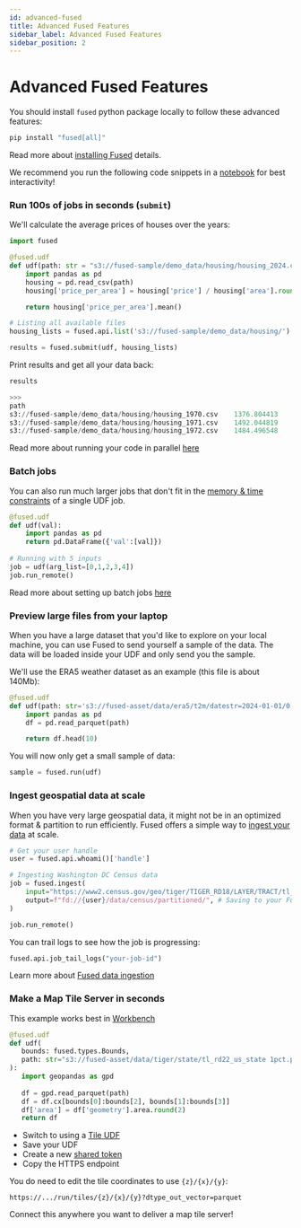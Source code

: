 ```yaml
---
id: advanced-fused
title: Advanced Fused Features
sidebar_label: Advanced Fused Features
sidebar_position: 2
---
```


# Advanced Fused Features

You should install `fused` python package locally to follow these advanced features:

```bash
pip install "fused[all]"
```

Read more about [installing Fused](/python-sdk/#python-install) details. 

We recommend you run the following code snippets in a [notebook](https://jupyter.org/install) for best interactivity!

### Run 100s of jobs in seconds (`submit`)

We'll calculate the average prices of houses over the years:

```python
import fused 

@fused.udf
def udf(path: str = "s3://fused-sample/demo_data/housing/housing_2024.csv"):
    import pandas as pd
    housing = pd.read_csv(path)
    housing['price_per_area'] = housing['price'] / housing['area'].round(2)

    return housing['price_per_area'].mean()

# Listing all available files
housing_lists = fused.api.list('s3://fused-sample/demo_data/housing/')

results = fused.submit(udf, housing_lists)
```

Print results and get all your data back:

```python
results

>>> 
path	
s3://fused-sample/demo_data/housing/housing_1970.csv	1376.804413
s3://fused-sample/demo_data/housing/housing_1971.csv	1492.044819
s3://fused-sample/demo_data/housing/housing_1972.csv	1484.496548
```

Read more about running your code in parallel [here](/core-concepts/run-udfs/run-small-udfs/#running-multiple-jobs-in-parallel)


### Batch jobs

You can also run much larger jobs that don't fit in the [memory & time constraints](/core-concepts/run-udfs/run-small-udfs/#defining-small-job) of a single UDF job.

```python
@fused.udf
def udf(val):
    import pandas as pd
    return pd.DataFrame({'val':[val]})
    
# Running with 5 inputs
job = udf(arg_list=[0,1,2,3,4])
job.run_remote()
```

Read more about setting up batch jobs [here](/core-concepts/run-udfs/run_large/)

### Preview large files from your laptop

When you have a large dataset that you'd like to explore on your local machine, you can use Fused to send yourself a sample of the data. The data will be loaded inside your UDF and only send you the sample. 

We'll use the ERA5 weather dataset as an example (this file is about 140Mb):
```python
@fused.udf
def udf(path: str='s3://fused-asset/data/era5/t2m/datestr=2024-01-01/0.parquet'):
    import pandas as pd
    df = pd.read_parquet(path)

    return df.head(10)
```

You will now only get a small sample of data:

```python
sample = fused.run(udf)
```

### Ingest geospatial data at scale

When you have very large geospatial data, it might not be in an optimized format & partition to run efficiently. Fused offers a simple way to [ingest your data](/core-concepts/data-ingestion/ingestion-your-data/) at scale. 

```python
# Get your user handle 
user = fused.api.whoami()['handle']

# Ingesting Washington DC Census data
job = fused.ingest(
    input="https://www2.census.gov/geo/tiger/TIGER_RD18/LAYER/TRACT/tl_rd22_11_tract.zip",
    output=f"fd://{user}/data/census/partitioned/", # Saving to your Fused bucket
)

job.run_remote()
```

You can trail logs to see how the job is progressing:

```python
fused.api.job_tail_logs("your-job-id")
```

Learn more about [Fused data ingestion](/core-concepts/data-ingestion/ingestion-your-data/)

### Make a Map Tile Server in seconds

This example works best in [Workbench](https://www.fused.io/workbench)

```python
@fused.udf
def udf(
   bounds: fused.types.Bounds,
   path: str="s3://fused-asset/data/tiger/state/tl_rd22_us_state 1pct.parquet"
):
   import geopandas as gpd
   
   df = gpd.read_parquet(path)
   df = df.cx[bounds[0]:bounds[2], bounds[1]:bounds[3]]
   df['area'] = df['geometry'].area.round(2)
   return df
```

- Switch to using a [Tile UDF](/core-concepts/filetile/#tile)
- Save your UDF
- Create a new [shared token](/workbench/udf-builder/navigation/#share)
- Copy the HTTPS endpoint

You do need to edit the tile coordinates to use `{z}/{x}/{y}`:
```
https://.../run/tiles/{z}/{x}/{y}?dtype_out_vector=parquet
```

Connect this anywhere you want to deliver a map tile server!
